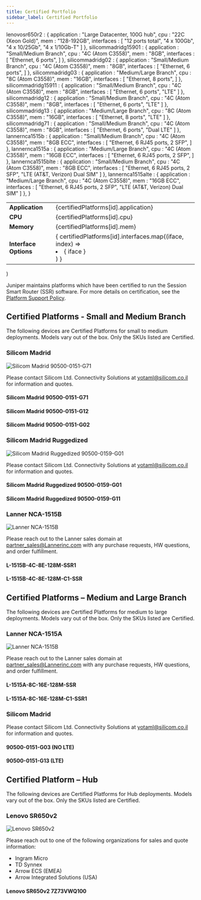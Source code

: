 ```yaml
---
title: Certified Portfolio
sidebar_label: Certified Portfolio
---
```


  lenovosr650r2 : {
    application : "Large Datacenter, 100G hub",
    cpu : "22C (Xeon Gold)",
    mem : "128-192GB",
    interfaces : [
      "12 ports total", 
      "4 x 100Gb", 
      "4 x 10/25Gb", 
      "4 x 1/10Gb-T"
    ]
  },
  silicommadridg15901 : {
    application : "Small/Medium Branch",
    cpu : "4C (Atom C3558)",
    mem : "8GB",
    interfaces : [
      "Ethernet, 6 ports",
    ]
  },
  silicommadridg02 : {
    application : "Small/Medium Branch",
    cpu : "4C (Atom C3558)",
    mem : "8GB",
    interfaces : [
      "Ethernet, 6 ports",
    ]
  },
  silicommadridg03 : {
    application : "Medium/Large Branch",
    cpu : "8C (Atom C3558)",
    mem : "16GB",
    interfaces : [
      "Ethernet, 8 ports",
    ]
  },
    silicommadridg15911 : {
    application : "Small/Medium Branch",
    cpu : "4C (Atom C3558)",
    mem : "8GB",
    interfaces : [
      "Ethernet, 6 ports",
      "LTE"
    ]
  },
  silicommadridg12 : {
    application : "Small/Medium Branch",
    cpu : "4C (Atom C3558)",
    mem : "8GB",
    interfaces : [
      "Ethernet, 6 ports",
      "LTE"
    ]
  },
    silicommadridg13 : {
    application : "Medium/Large Branch",
    cpu : "8C (Atom C3558)",
    mem : "16GB",
    interfaces : [
      "Ethernet, 8 ports",
      "LTE"
    ]
  },
  silicommadridg71 : {
    application : "Small/Medium Branch",
    cpu : "4C (Atom C3558)",
    mem : "8GB",
    interfaces : [
      "Ethernet, 6 ports",
      "Dual LTE"
    ]
  },
  lannernca1515b : {
    application : "Small/Medium Branch",
    cpu : "4C (Atom C3558)",
    mem : "8GB ECC",
    interfaces : [
      "Ethernet, 6 RJ45 ports, 2 SFP",
    ]
  },
    lannernca1515a : {
    application : "Medium/Large Branch",
    cpu : "4C (Atom C3558)",
    mem : "16GB ECC",
    interfaces : [
      "Ethernet, 6 RJ45 ports, 2 SFP",
    ]
  },
  lannernca1515blte : {
    application : "Small/Medium Branch",
    cpu : "4C (Atom C3558)",
    mem : "8GB ECC",
    interfaces : [
      "Ethernet, 6 RJ45 ports, 2 SFP",
      "LTE (AT&T, Verizon) Dual SIM"
    ]
  },
    lannernca1515alte : {
    application : "Medium/Large Branch",
    cpu : "4C (Atom C3558)",
    mem : "16GB ECC",
    interfaces : [
      "Ethernet, 6 RJ45 ports, 2 SFP",
      "LTE (AT&T, Verizon) Dual SIM"
    ]
  },
}

  <table>
    <tbody>
      <tr>
        <td><b>Application</b></td>
        <td>{certifiedPlatforms[id].application}</td>
      </tr>
      <tr>
        <td><b>CPU</b></td>
          <td>{certifiedPlatforms[id].cpu}</td>
      </tr>
      <tr>
        <td><b>Memory</b></td>
        <td>{certifiedPlatforms[id].mem}</td>
      </tr>  
      <tr>
        <td><b>Interface Options</b></td>
        <td>{ certifiedPlatforms[id].interfaces.map((iface, index) => <li key={index}>{ iface }</li>) }</td>
      </tr>
    </tbody>
  </table>
)

Juniper maintains platforms which have been certified to run the Session Smart Router (SSR) software. For more details on certification, see the [Platform Support Policy](about_supported_platforms.md#ssr-certification-program).

## Certified Platforms - Small and Medium Branch

The following devices are Certified Platforms for small to medium deployments. Models vary out of the box. Only the SKUs listed are Certified.

### Silicom Madrid

![Silicom Madrid 90500-0151-G71](/img/about_certified_platforms_silicommadrid-gseries.png)

Please contact Silicom Ltd. Connectivity Solutions at yotaml@silicom.co.il for information and quotes.

#### Silicom Madrid 90500-0151-G71
<Platform id="silicommadridg71"></Platform>

#### Silicom Madrid 90500-0151-G12
<Platform id="silicommadridg12"></Platform>

#### Silicom Madrid 90500-0151-G02
<Platform id="silicommadridg02"></Platform>

### Silicom Madrid Ruggedized

![Silicom Madrid Ruggedized 90500-0159-G01](/img/about_certified_platforms_silicommadrid-ruggedize-g01.png)

Please contact Silicom Ltd. Connectivity Solutions at yotaml@silicom.co.il for information and quotes.

#### Silicom Madrid Ruggedized 90500-0159-G01
<Platform id="silicommadridg15901"></Platform>

#### Silicom Madrid Ruggedized 90500-0159-G11
<Platform id="silicommadridg15911"></Platform>

### Lanner NCA-1515B

![Lanner NCA-1515B](/img/about_certified_platforms_lanner-nca-1515.jpg)

Please reach out to the Lanner sales domain at partner_sales@Lannerinc.com with any purchase requests, HW questions, and order fulfillment.

#### L-1515B-4C-8E-128M-SSR1
<Platform id="lannernca1515b"></Platform>

#### L-1515B-4C-8E-128M-C1-SSR
<Platform id="lannernca1515blte"></Platform>

## Certified Platforms – Medium and Large Branch

The following devices are Certified Platforms for medium to large deployments. Models vary out of the box. Only the SKUs listed are Certified.

### Lanner NCA-1515A

![Lanner NCA-1515B](/img/about_certified_platforms_lanner-nca-1515.jpg)

Please reach out to the Lanner sales domain at partner_sales@Lannerinc.com with any purchase requests, HW questions, and order fulfillment.

#### L-1515A-8C-16E-128M-SSR
<Platform id="lannernca1515a"></Platform>

#### L-1515A-8C-16E-128M-C1-SSR1
<Platform id="lannernca1515alte"></Platform>

### Silicom Madrid

Please contact Silicom Ltd. Connectivity Solutions at yotaml@silicom.co.il for information and quotes.

#### 90500-0151-G03 (NO LTE)
<Platform id="silicommadridg03"></Platform>


#### 90500-0151-G13 (LTE)
<Platform id="silicommadridg13"></Platform>


## Certified Platform – Hub

The following devices are Certified Platforms for Hub deployments. Models vary out of the box. Only the SKUs listed are Certified.

### Lenovo SR650v2

![Lenovo SR650v2](/img/about_certified_platforms_lenovo-SR650-V2.png)

Please reach out to one of the following organizations for sales and quote information:

- Ingram Micro
- TD Synnex
- Arrow ECS (EMEA)
- Arrow Integrated Solutions (USA)

#### Lenovo SR650v2 7Z73VWQ100
<Platform id="lenovosr650r2"></Platform>


